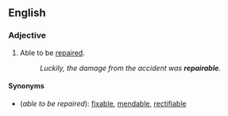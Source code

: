 ==English==

===Adjective===
{{en-adj}}

# Able to be [[repair]]ed.
#:''Luckily, the damage from the accident was '''repairable'''.''

====Synonyms====
*(''able to be repaired''): [[fixable]], [[mendable]], [[rectifiable]]